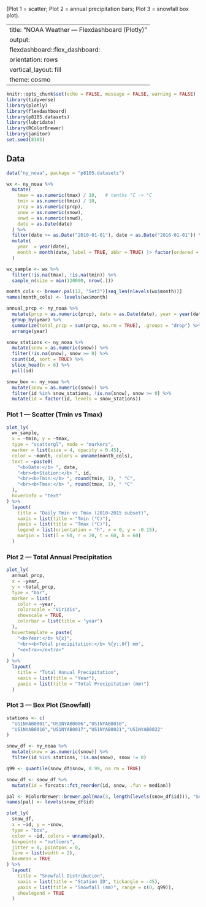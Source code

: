 (Plot 1 = scatter; Plot 2 = annual precipitation bars; Plot 3 = snowfall box plot).


---
title: "NOAA Weather — Flexdashboard (Plotly)"
output:
  flexdashboard::flex_dashboard:
    orientation: rows
    vertical_layout: fill
    theme: cosmo
---

```{r setup, include=FALSE}
knitr::opts_chunk$set(echo = FALSE, message = FALSE, warning = FALSE)
library(tidyverse)
library(plotly)
library(flexdashboard)
library(p8105.datasets)
library(lubridate)
library(RColorBrewer)
library(janitor) 
set.seed(8105)
```

## Data

```{r}
data("ny_noaa", package = "p8105.datasets")

wx <- ny_noaa %>%
  mutate(
    tmax = as.numeric(tmax) / 10,   # tenths °C -> °C
    tmin = as.numeric(tmin) / 10,
    prcp = as.numeric(prcp),
    snow = as.numeric(snow),
    snwd = as.numeric(snwd),
    date = as.Date(date)
  ) %>%
  filter(date >= as.Date("2010-01-01"), date < as.Date("2016-01-01")) %>%
  mutate(
    year  = year(date),
    month = month(date, label = TRUE, abbr = TRUE) |> factor(ordered = TRUE)
  )

wx_sample <- wx %>%
  filter(!is.na(tmax), !is.na(tmin)) %>%
  sample_n(size = min(120000, nrow(.)))

month_cols <- brewer.pal(12, "Set3")[seq_len(nlevels(wx$month))]
names(month_cols) <- levels(wx$month)

annual_prcp <- ny_noaa %>%
  mutate(prcp = as.numeric(prcp), date = as.Date(date), year = year(date)) %>%
  group_by(year) %>%
  summarize(total_prcp = sum(prcp, na.rm = TRUE), .groups = "drop") %>%
  arrange(year)

snow_stations <- ny_noaa %>%
  mutate(snow = as.numeric(snow)) %>%
  filter(!is.na(snow), snow >= 0) %>%
  count(id, sort = TRUE) %>%
  slice_head(n = 6) %>%
  pull(id)

snow_box <- ny_noaa %>%
  mutate(snow = as.numeric(snow)) %>%
  filter(id %in% snow_stations, !is.na(snow), snow >= 0) %>%
  mutate(id = factor(id, levels = snow_stations))
```


### Plot 1 — Scatter (Tmin vs Tmax)

```{r}
plot_ly(
  wx_sample,
  x = ~tmin, y = ~tmax,
  type = "scattergl", mode = "markers",
  marker = list(size = 4, opacity = 0.45),
  color = ~month, colors = unname(month_cols),
  text = ~paste0(
    "<b>Date:</b> ", date,
    "<br><b>Station:</b> ", id,
    "<br><b>Tmin:</b> ", round(tmin, 1), " °C",
    "<br><b>Tmax:</b> ", round(tmax, 1), " °C"
  ),
  hoverinfo = "text"
) %>%
  layout(
    title = "Daily Tmin vs Tmax (2010–2015 subset)",
    xaxis = list(title = "Tmin (°C)"),
    yaxis = list(title = "Tmax (°C)"),
    legend = list(orientation = "h", x = 0, y = -0.15),
    margin = list(l = 60, r = 20, t = 60, b = 60)
  )
```



### Plot 2 — Total Annual Precipitation

```{r}
plot_ly(
  annual_prcp,
  x = ~year,
  y = ~total_prcp,
  type = "bar",
  marker = list(
    color = ~year,
    colorscale = "Viridis",
    showscale = TRUE,
    colorbar = list(title = "year")
  ),
  hovertemplate = paste(
    "<b>Year:</b> %{x}",
    "<br><b>Total precipitation:</b> %{y:.0f} mm",
    "<extra></extra>"
  )
) %>%
  layout(
    title = "Total Annual Precipitation",
    xaxis = list(title = "Year"),
    yaxis = list(title = "Total Precipitation (mm)")
  )
```

### Plot 3 — Box Plot (Snowfall)

```{r}

stations <- c(
  "US1NYAB0001","US1NYAB0006","US1NYAB0010",
  "US1NYAB0016","US1NYAB0017","US1NYAB0021","US1NYAB0022"
)

snow_df <- ny_noaa %>%
  mutate(snow = as.numeric(snow)) %>%
  filter(id %in% stations, !is.na(snow), snow != 0)

q99 <- quantile(snow_df$snow, 0.99, na.rm = TRUE)

snow_df <- snow_df %>%
  mutate(id = forcats::fct_reorder(id, snow, .fun = median))

pal <- RColorBrewer::brewer.pal(max(3, length(levels(snow_df$id))), "Set2")
names(pal) <- levels(snow_df$id)

plot_ly(
  snow_df,
  x = ~id, y = ~snow,
  type = "box",
  color = ~id, colors = unname(pal),
  boxpoints = "outliers",
  jitter = 0, pointpos = 0,
  line = list(width = 2),
  boxmean = TRUE
) %>%
  layout(
    title = "Snowfall Distribution",
    xaxis = list(title = "Station ID", tickangle = -45),
    yaxis = list(title = "Snowfall (mm)", range = c(0, q99)),
    showlegend = TRUE
  )


```

```
```
